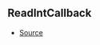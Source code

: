 ## ReadIntCallback



- [Source](https://github.com/Androz2091/discord-player/blob/3222e4d/packages/equalizer/src/equalizer/ChannelProcessor.ts#L3)